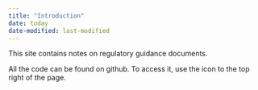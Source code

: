 ```yaml
---
title: "Introduction"
date: today
date-modified: last-modified
---
```


This site contains notes on regulatory guidance documents.

All the code can be found on github.
To access it, use the icon to the top right of the page.








